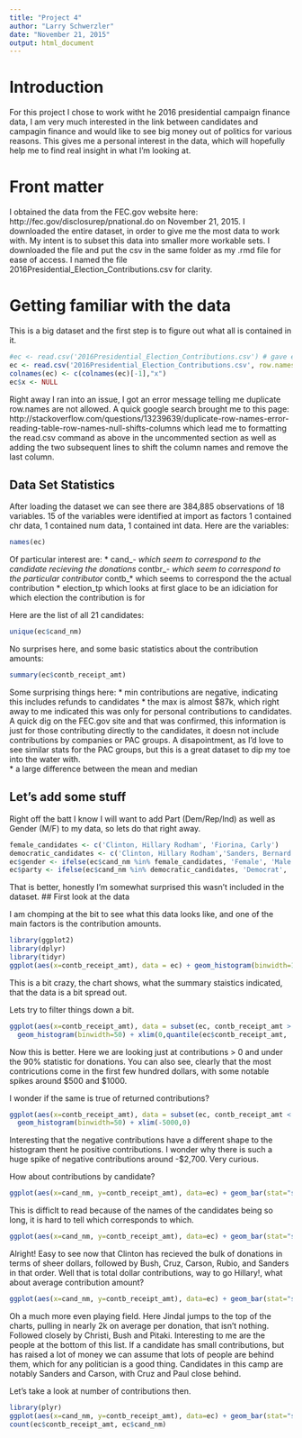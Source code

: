 ```yaml
---
title: "Project 4"
author: "Larry Schwerzler"
date: "November 21, 2015"
output: html_document
---
```

# Introduction
For this project I chose to work witht he 2016 presidential campaign finance data, I am very much interested in the link between candidates and campagin finance and would like to see big money out of politics for various reasons. This gives me a personal interest in the data, which will hopefully help me to find real insight in what I'm looking at. 

# Front matter
I obtained the data from the FEC.gov website here: http://fec.gov/disclosurep/pnational.do on November 21, 2015.  I downloaded the entire dataset, in order to give me the most data to work with. My intent is to subset this data into smaller more workable sets. I downloaded the file and put the csv in the same folder as my .rmd file for ease of access. I named the file 2016Presidential_Election_Contributions.csv for clarity. 

# Getting familiar with the data
This is a big dataset and the first step is to figure out what all is contained in it. 

```r
#ec <- read.csv('2016Presidential_Election_Contributions.csv') # gave errors
ec <- read.csv('2016Presidential_Election_Contributions.csv', row.names = NULL)
colnames(ec) <- c(colnames(ec)[-1],"x")
ec$x <- NULL
```
Right away I ran into an issue, I got an error message telling me duplicate row.names are not allowed. A quick google search brought me to this page: http://stackoverflow.com/questions/13239639/duplicate-row-names-error-reading-table-row-names-null-shifts-columns which lead me to formatting the read.csv command as above in the uncommented section as well as adding the two subsequent lines to shift the column names and remove the last column. 

## Data Set Statistics
After loading the dataset we can see there are 384,885 observations of 18 variables. 15 of the variables were identified at import as factors 1 contained chr data, 1 contained num data, 1 contained int data. 
Here are the variables: 
```r
names(ec)
```
Of particular interest are:
* cand_*- which seem to correspond to the candidate recieving the donations
* contbr_*- which seem to correspond to the particular contributor 
* contb_* which seems to correspond the the actual contribution
* election_tp which looks at first glace to be an idiciation for which election the contribution is for

Here are the list of all 21 candidates:
```r
unique(ec$cand_nm)
```
No surprises here, and some basic statistics about the contribution amounts: 
```r
summary(ec$contb_receipt_amt)
```
Some surprising things here: 
* min contributions are negative, indicating this includes refunds to candidates
* the max is almost $87k, which right away to me indicated this was only for personal contributions to candidates. A quick dig on the FEC.gov site and that was confirmed, this information is just for those contributing directly to the candidates, it doesn not include contributions by companies or PAC groups. A disapointment, as I'd love to see similar stats for the PAC groups, but this is a great dataset to dip my toe into the water with.  
* a large difference between the mean and median

## Let's add some stuff
Right off the batt I know I will want to add Part (Dem/Rep/Ind) as well as Gender (M/F) to my data, so lets do that right away. 
```r
female_candidates <- c('Clinton, Hillary Rodham', 'Fiorina, Carly')
democratic_candidates <- c('Clinton, Hillary Rodham','Sanders, Bernard', "O'Malley, Martin Joseph","Webb, James Henry Jr.", "Lessig, Lawrence")
ec$gender <- ifelse(ec$cand_nm %in% female_candidates, 'Female', 'Male')
ec$party <- ifelse(ec$cand_nm %in% democratic_candidates, 'Democrat', 'Republican')
```

That is better, honestly I'm somewhat surprised this wasn't included in the dataset. 
## First look at the data

I am chomping at the bit to see what this data looks like, and one of the main factors is the contribution amounts. 
```r
library(ggplot2)
library(dplyr)
library(tidyr)
ggplot(aes(x=contb_receipt_amt), data = ec) + geom_histogram(binwidth=100) 

```
This is a bit crazy, the chart shows, what the summary staistics indicated, that the data is a bit spread out. 

Lets try to filter things down a bit. 
```r
ggplot(aes(x=contb_receipt_amt), data = subset(ec, contb_receipt_amt > 0)) + 
  geom_histogram(binwidth=50) + xlim(0,quantile(ec$contb_receipt_amt, .9))
```
Now this is better. Here we are looking just at contributions > 0 and under the 90% statistic for donations. You can also see, clearly that the most contricutions come in the first few hundred dollars, with some notable spikes around $500 and $1000. 

I wonder if the same is true of returned contributions?
```r
ggplot(aes(x=contb_receipt_amt), data = subset(ec, contb_receipt_amt < 0)) + 
  geom_histogram(binwidth=50) + xlim(-5000,0)
```
Interesting that the negative contributions have a different shape to the histogram thent he positive contributions. I wonder why there is such a huge spike of negative contributions around -$2,700. Very curious. 

How about contributions  by candidate? 
```r
ggplot(aes(x=cand_nm, y=contb_receipt_amt), data=ec) + geom_bar(stat="summary", fun.y = sum) 
```
This is difficlt to read because of the names of the candidates being so long, it is hard to tell which corresponds to which. 
```r
ggplot(aes(x=cand_nm, y=contb_receipt_amt), data=ec) + geom_bar(stat="summary", fun.y = sum) + theme(axis.text.x = element_text(angle = 90, hjust = 1))
```
Alright! Easy to see now that Clinton has recieved the bulk of donations in terms of sheer dollars, followed by Bush, Cruz, Carson, Rubio, and Sanders in that order. Well that is total dollar contributions, way to go Hillary!, what about average contribution amount? 
```r
ggplot(aes(x=cand_nm, y=contb_receipt_amt), data=ec) + geom_bar(stat="summary", fun.y = mean) + theme(axis.text.x = element_text(angle = 90, hjust = 1))
```
Oh a much more even playing field. Here Jindal jumps to the top of the charts, pulling in nearly 2k on average per donation, that isn't nothing. Followed closely by Christi, Bush and Pitaki. Interesting to me are the people at the bottom of this list. If a candidate has small contributions, but has raised a lot of money we can assume that lots of people are behind them, which for any politician is a good thing. Candidates in this camp are notably Sanders and Carson, with Cruz and Paul close behind. 

Let's take a look at number of contributions then. 
```r
library(plyr)
ggplot(aes(x=cand_nm, y=contb_receipt_amt), data=ec) + geom_bar(stat="summary", count) + theme(axis.text.x = element_text(angle = 90, hjust = 1))
count(ec$contb_receipt_amt, ec$cand_nm)
```










